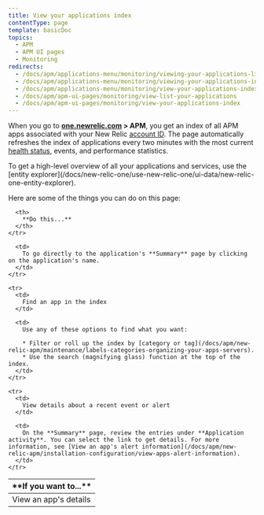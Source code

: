 ```yaml
---
title: View your applications index
contentType: page
template: basicDoc
topics:
  - APM
  - APM UI pages
  - Monitoring
redirects:
  - /docs/apm/applications-menu/monitoring/viewing-your-applications-list
  - /docs/apm/applications-menu/monitoring/viewing-your-applications-index
  - /docs/apm/applications-menu/monitoring/view-your-applications-index
  - /docs/apm/apm-ui-pages/monitoring/view-list-your-applications
  - /docs/apm/apm-ui-pages/monitoring/view-your-applications-index
---
```


When you go to **[one.newrelic.com](https://one.newrelic.com) > APM**, you get an index of all APM apps associated with your New Relic [account ID](/docs/accounts-partnerships/accounts/account-setup/account-id). The page automatically refreshes the index of applications every two minutes with the most current [health status](/docs/accounts-partnerships/education/getting-started-new-relic/glossary#health-status), events, and performance statistics.

<Callout variant="tip">
  To get a high-level overview of all your applications and services, use the [entity explorer](/docs/new-relic-one/use-new-relic-one/ui-data/new-relic-one-entity-explorer).
</Callout>

Here are some of the things you can do on this page:

<Table>
  <thead>
    <tr>
      <th width={200}>
        **If you want to...**
      </th>

      <th>
        **Do this...**
      </th>
    </tr>
  </thead>

  <tbody>
    <tr>
      <td>
        View an app's details
      </td>

      <td>
        To go directly to the application's **Summary** page by clicking on the application's name.
      </td>
    </tr>

    <tr>
      <td>
        Find an app in the index
      </td>

      <td>
        Use any of these options to find what you want:

        * Filter or roll up the index by [category or tag](/docs/apm/new-relic-apm/maintenance/labels-categories-organizing-your-apps-servers).
        * Use the search (magnifying glass) function at the top of the index.
      </td>
    </tr>

    <tr>
      <td>
        View details about a recent event or alert
      </td>

      <td>
        On the **Summary** page, review the entries under **Application activity**. You can select the link to get details. For more information, see [View an app's alert information](/docs/apm/new-relic-apm/installation-configuration/view-apps-alert-information).
      </td>
    </tr>
  </tbody>
</Table>
